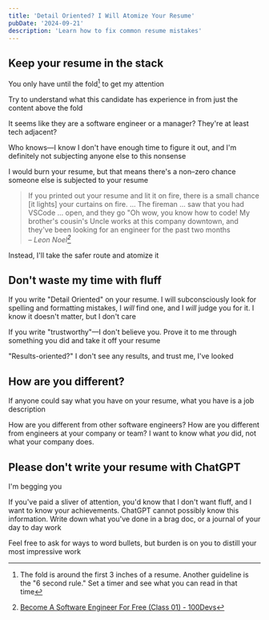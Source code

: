 ```yaml
---
title: 'Detail Oriented? I Will Atomize Your Resume'
pubDate: '2024-09-21'
description: 'Learn how to fix common resume mistakes'
---
```



## Keep your resume in the stack

You only have until the fold[^1] to get my attention

[^1]: The fold is around the first 3 inches of a resume. Another guideline is the "6 second rule." Set a timer and see what you can read in that time

Try to understand what this candidate has experience in from just the content above the fold

<FakeResume />

It seems like they are a software engineer or a manager? They're at least tech adjacent?

Who knows—I know I don't have enough time to figure it out, and I'm definitely not subjecting anyone else to this nonsense

I would burn your resume, but that means there's a non–zero chance someone else is subjected to your resume

> If you printed out your resume and lit it on fire, there is a small chance [it lights] your curtains on fire. ... The fireman ... saw that you had VSCode ... open, and they go "Oh wow, you know how to code! My brother's cousin's Uncle works at this company downtown, and they've been looking for an engineer for the past two months <br/>
> – <cite>Leon Noel[^2]</cite>

[^2]: [Become A Software Engineer For Free (Class 01) - 100Devs](https://youtu.be/o3IIobN4xR0?si=uXZ1BO3wiQMPa7th&t=2780)

Instead, I'll take the safer route and atomize it

## Don't waste my time with fluff

If you write "Detail Oriented" on your resume. I will subconsciously look for spelling and formatting mistakes, I _will_ find one, and I _will_ judge you for it. I know it doesn't matter, but I don't care

If you write "trustworthy"—I don't believe you. Prove it to me through something you did and take it off your resume

"Results-oriented?" I don't see any results, and trust me, I've looked

## How are you different?

If anyone could say what you have on your resume, what you have is a job description

How are you different from other software engineers? How are you different from engineers at your company or team? I want to know what _you_ did, not what your company does.

## Please don't write your resume with ChatGPT

I'm begging you

If you've paid a sliver of attention, you'd know that I don't want fluff, and I want to know your achievements. ChatGPT cannot possibly know this information. Write down what you've done in a brag doc, or a journal of your day to day work

Feel free to ask for ways to word bullets, but burden is on you to distill your most impressive work
